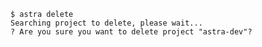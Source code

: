 ```console
$ astra delete
Searching project to delete, please wait...
? Are you sure you want to delete project "astra-dev"?
 ```
